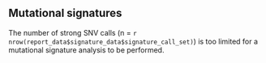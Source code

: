 
## Mutational signatures

The number of strong SNV calls (n = `r nrow(report_data$signature_data$signature_call_set)`) is too limited for a mutational signature analysis to be performed.
<br>
